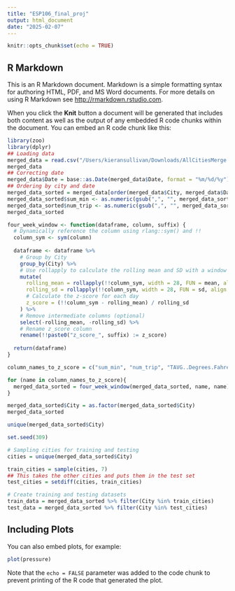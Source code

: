 ```yaml
---
title: "ESP106_final_proj"
output: html_document
date: "2025-02-07"
---
```


```r
knitr::opts_chunk$set(echo = TRUE)
```

## R Markdown

This is an R Markdown document. Markdown is a simple formatting syntax for authoring HTML, PDF, and MS Word documents. For more details on using R Markdown see <http://rmarkdown.rstudio.com>.

When you click the **Knit** button a document will be generated that includes both content as well as the output of any embedded R code chunks within the document. You can embed an R code chunk like this:

```r
library(zoo)
library(dplyr)
## Loading data
merged_data = read.csv("/Users/kieransullivan/Downloads/AllCitiesMerge.csv")
merged_data
## Correcting date 
merged_data$Date = base::as.Date(merged_data$Date, format = "%m/%d/%y")
## Ordering by city and date
merged_data_sorted = merged_data[order(merged_data$City, merged_data$Date),]
merged_data_sorted$sum_min <- as.numeric(gsub(",", "", merged_data_sorted$sum_min))
merged_data_sorted$num_trip <- as.numeric(gsub(",", "", merged_data_sorted$num_trip))
merged_data_sorted

four_week_window <- function(dataframe, column, suffix) {
  # Dynamically reference the column using rlang::sym() and !!
  column_sym <- sym(column)
  
  dataframe <- dataframe %>%
    # Group by City
    group_by(City) %>%
    # Use rollapply to calculate the rolling mean and SD with a window of 28 days
    mutate(
      rolling_mean = rollapply(!!column_sym, width = 28, FUN = mean, align = "center", fill = NA),
      rolling_sd = rollapply(!!column_sym, width = 28, FUN = sd, align = "center", fill = NA),
      # Calculate the z-score for each day
      z_score = (!!column_sym - rolling_mean) / rolling_sd
    ) %>%
    # Remove intermediate columns (optional)
    select(-rolling_mean, -rolling_sd) %>%
    # Rename z_score column
    rename(!!paste0("z_score_", suffix) := z_score)
  
  return(dataframe)
}

column_names_to_z_score = c("sum_min", "num_trip", "TAVG..Degrees.Fahrenheit.", "TMAX..Degrees.Fahrenheit.", "TMIN..Degrees.Fahrenheit.", "PRCP..Inches.", "SNOW..Inches.", "SNWD..Inches.")

for (name in column_names_to_z_score){
  merged_data_sorted = four_week_window(merged_data_sorted, name, name)
}

merged_data_sorted$City = as.factor(merged_data_sorted$City)
merged_data_sorted

unique(merged_data_sorted$City)

```

```r
set.seed(309) 

# Sampling cities for training and testing
cities = unique(merged_data_sorted$City)

train_cities = sample(cities, 7) 
## This takes the other cities and puts them in the test set
test_cities = setdiff(cities, train_cities)  

# Create training and testing datasets
train_data = merged_data_sorted %>% filter(City %in% train_cities)
test_data = merged_data_sorted %>% filter(City %in% test_cities)
```

## Including Plots

You can also embed plots, for example:

```r
plot(pressure)
```

Note that the `echo = FALSE` parameter was added to the code chunk to prevent printing of the R code that generated the plot.
